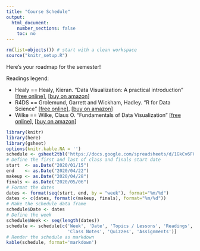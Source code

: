 ```yaml
---
title: "Course Schedule"
output:
  html_document:
    number_sections: false
    toc: no
---
```


```r
rm(list=objects()) # start with a clean workspace
source("knitr_setup.R")
```

Here's your roadmap for the semester!

Readings legend:

- Healy == Healy, Kieran. "Data Visualization: A practical introduction" [[free online](http://socviz.co/)], [[buy on amazon](https://www.amazon.com/Data-Visualization-Introduction-Kieran-Healy/dp/0691181624)]
- R4DS == Grolemund, Garrett and Wickham, Hadley. "R for Data Science" [[free online](https://r4ds.had.co.nz/)], [[buy on amazon](https://www.amazon.com/Data-Science-Transform-Visualize-Model/dp/1491910399)]
- Wilke == Wilke, Claus O. "Fundamentals of Data Visualization" [[free online](https://serialmentor.com/dataviz/)], [[buy on amazon](https://www.amazon.com/Fundamentals-Data-Visualization-Informative-Compelling/dp/1492031089)]

```r
library(knitr)
library(here)
library(gsheet)
options(knitr.kable.NA = '')
schedule <- gsheet2tbl('https://docs.google.com/spreadsheets/d/1GkCv6FGzn7kNU4yC5QyCVAt2OnfS3yK1UVNeG2u0z4g/edit?usp=sharing')
# Define the first and last of class and finals start date
start  <- as.Date("2020/01/15")
end    <- as.Date("2020/04/22")
makeup <- as.Date("2020/04/28")
finals <- as.Date("2020/05/06")
# Format the dates
dates <- format(seq(start, end, by = "week"), format="%m/%d")
dates <- c(dates, format(c(makeup, finals), format="%m/%d"))
# Make the schedule data frame
schedule$Date <- dates
# Define the week
schedule$Week <- seq(length(dates))
schedule <- schedule[c('Week', 'Date', 'Topics / Lessons', 'Readings',
                       'Class Notes', 'Quizzes', 'Assignments')]
# Render the schedule as markdown
kable(schedule, format='markdown')
```
